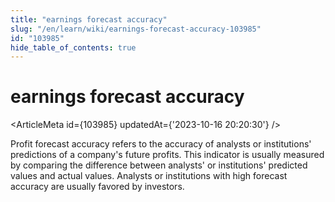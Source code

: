 ```yaml
---
title: "earnings forecast accuracy"
slug: "/en/learn/wiki/earnings-forecast-accuracy-103985"
id: "103985"
hide_table_of_contents: true
---
```



# earnings forecast accuracy

<ArticleMeta id={103985} updatedAt={'2023-10-16 20:20:30'} />
<div className='border-solid border-b border-t-0 my-4 border-[var(--ifm-color-gray-300)]' />

Profit forecast accuracy refers to the accuracy of analysts or institutions' predictions of a company's future profits. This indicator is usually measured by comparing the difference between analysts' or institutions' predicted values and actual values. Analysts or institutions with high forecast accuracy are usually favored by investors.
